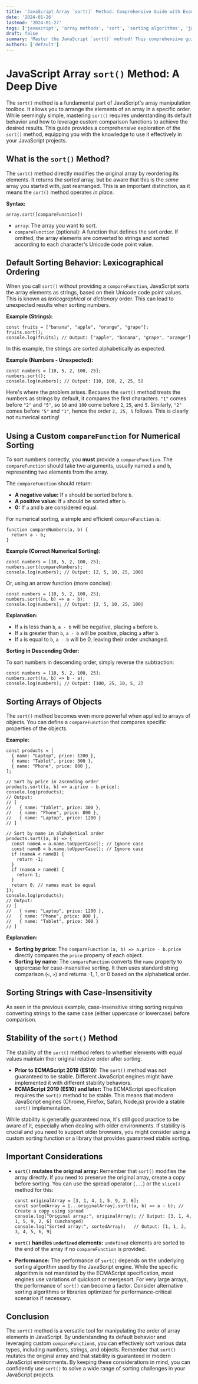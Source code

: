 ```yaml
---
title: 'JavaScript Array `sort()` Method: Comprehensive Guide with Examples'
date: '2024-01-26'
lastmod: '2024-01-27'
tags: ['javascript', 'array methods', 'sort', 'sorting algorithms', 'javascript tutorial']
draft: false
summary: 'Master the JavaScript `sort()` method! This comprehensive guide explains how to use `sort()` effectively, including default behavior, custom comparison functions, and sorting various data types. Learn to sort numbers, strings, objects, and more with practical code examples.'
authors: ['default']
---
```


# JavaScript Array `sort()` Method: A Deep Dive

The `sort()` method is a fundamental part of JavaScript's array manipulation toolbox. It allows you to arrange the elements of an array in a specific order. While seemingly simple, mastering `sort()` requires understanding its default behavior and how to leverage custom comparison functions to achieve the desired results. This guide provides a comprehensive exploration of the `sort()` method, equipping you with the knowledge to use it effectively in your JavaScript projects.

## What is the `sort()` Method?

The `sort()` method directly modifies the original array by reordering its elements. It returns the _sorted_ array, but be aware that this is the _same_ array you started with, just rearranged. This is an important distinction, as it means the `sort()` method operates _in place_.

**Syntax:**

```plaintext
array.sort([compareFunction])
```

- `array`: The array you want to sort.
- `compareFunction` (optional): A function that defines the sort order. If omitted, the array elements are converted to strings and sorted according to each character's Unicode code point value.

## Default Sorting Behavior: Lexicographical Ordering

When you call `sort()` without providing a `compareFunction`, JavaScript sorts the array elements as strings, based on their Unicode code point values. This is known as _lexicographical_ or _dictionary_ order. This can lead to unexpected results when sorting numbers.

**Example (Strings):**

```plaintext
const fruits = ["banana", "apple", "orange", "grape"];
fruits.sort();
console.log(fruits); // Output: ["apple", "banana", "grape", "orange"]
```

In this example, the strings are sorted alphabetically as expected.

**Example (Numbers - Unexpected):**

```plaintext
const numbers = [10, 5, 2, 100, 25];
numbers.sort();
console.log(numbers); // Output: [10, 100, 2, 25, 5]
```

Here's where the problem arises. Because the `sort()` method treats the numbers as strings by default, it compares the first characters. `"1"` comes before `"2"` and `"5"`, so `10` and `100` come before `2`, `25`, and `5`. Similarly, `"2"` comes before `"5"` and `"1"`, hence the order `2, 25, 5` follows. This is clearly not numerical sorting!

## Using a Custom `compareFunction` for Numerical Sorting

To sort numbers correctly, you **must** provide a `compareFunction`. The `compareFunction` should take two arguments, usually named `a` and `b`, representing two elements from the array.

The `compareFunction` should return:

- **A negative value:** If `a` should be sorted before `b`.
- **A positive value:** If `a` should be sorted after `b`.
- **0:** If `a` and `b` are considered equal.

For numerical sorting, a simple and efficient `compareFunction` is:

```plaintext
function compareNumbers(a, b) {
  return a - b;
}
```

**Example (Correct Numerical Sorting):**

```plaintext
const numbers = [10, 5, 2, 100, 25];
numbers.sort(compareNumbers);
console.log(numbers); // Output: [2, 5, 10, 25, 100]
```

Or, using an arrow function (more concise):

```plaintext
const numbers = [10, 5, 2, 100, 25];
numbers.sort((a, b) => a - b);
console.log(numbers); // Output: [2, 5, 10, 25, 100]
```

**Explanation:**

- If `a` is less than `b`, `a - b` will be negative, placing `a` before `b`.
- If `a` is greater than `b`, `a - b` will be positive, placing `a` after `b`.
- If `a` is equal to `b`, `a - b` will be 0, leaving their order unchanged.

**Sorting in Descending Order:**

To sort numbers in descending order, simply reverse the subtraction:

```plaintext
const numbers = [10, 5, 2, 100, 25];
numbers.sort((a, b) => b - a);
console.log(numbers); // Output: [100, 25, 10, 5, 2]
```

## Sorting Arrays of Objects

The `sort()` method becomes even more powerful when applied to arrays of objects. You can define a `compareFunction` that compares specific properties of the objects.

**Example:**

```plaintext
const products = [
  { name: "Laptop", price: 1200 },
  { name: "Tablet", price: 300 },
  { name: "Phone", price: 800 },
];

// Sort by price in ascending order
products.sort((a, b) => a.price - b.price);
console.log(products);
// Output:
// [
//   { name: "Tablet", price: 300 },
//   { name: "Phone", price: 800 },
//   { name: "Laptop", price: 1200 }
// ]

// Sort by name in alphabetical order
products.sort((a, b) => {
  const nameA = a.name.toUpperCase(); // Ignore case
  const nameB = b.name.toUpperCase(); // Ignore case
  if (nameA < nameB) {
    return -1;
  }
  if (nameA > nameB) {
    return 1;
  }
  return 0; // names must be equal
});
console.log(products);
// Output:
// [
//   { name: "Laptop", price: 1200 },
//   { name: "Phone", price: 800 },
//   { name: "Tablet", price: 300 }
// ]
```

**Explanation:**

- **Sorting by price:** The `compareFunction` `(a, b) => a.price - b.price` directly compares the `price` property of each object.
- **Sorting by name:** The `compareFunction` converts the `name` property to uppercase for case-insensitive sorting. It then uses standard string comparison (`<`, `>`) and returns -1, 1, or 0 based on the alphabetical order.

## Sorting Strings with Case-Insensitivity

As seen in the previous example, case-insensitive string sorting requires converting strings to the same case (either uppercase or lowercase) before comparison.

## Stability of the `sort()` Method

The stability of the `sort()` method refers to whether elements with equal values maintain their original relative order after sorting.

- **Prior to ECMAScript 2019 (ES10):** The `sort()` method was not guaranteed to be stable. Different JavaScript engines might have implemented it with different stability behaviors.
- **ECMAScript 2019 (ES10) and later:** The ECMAScript specification requires the `sort()` method to be stable. This means that modern JavaScript engines (Chrome, Firefox, Safari, Node.js) provide a stable `sort()` implementation.

While stability is generally guaranteed now, it's still good practice to be aware of it, especially when dealing with older environments. If stability is crucial and you need to support older browsers, you might consider using a custom sorting function or a library that provides guaranteed stable sorting.

## Important Considerations

- **`sort()` mutates the original array:** Remember that `sort()` modifies the array directly. If you need to preserve the original array, create a copy before sorting. You can use the spread operator (`...`) or the `slice()` method for this:

  ```plaintext
  const originalArray = [3, 1, 4, 1, 5, 9, 2, 6];
  const sortedArray = [...originalArray].sort((a, b) => a - b); // Create a copy using spread
  console.log("Original array:", originalArray); // Output: [3, 1, 4, 1, 5, 9, 2, 6] (unchanged)
  console.log("Sorted array:", sortedArray);   // Output: [1, 1, 2, 3, 4, 5, 6, 9]
  ```

- **`sort()` handles `undefined` elements:** `undefined` elements are sorted to the end of the array if no `compareFunction` is provided.

- **Performance:** The performance of `sort()` depends on the underlying sorting algorithm used by the JavaScript engine. While the specific algorithm is not mandated by the ECMAScript specification, most engines use variations of quicksort or mergesort. For very large arrays, the performance of `sort()` can become a factor. Consider alternative sorting algorithms or libraries optimized for performance-critical scenarios if necessary.

## Conclusion

The `sort()` method is a versatile tool for manipulating the order of array elements in JavaScript. By understanding its default behavior and leveraging custom `compareFunction`s, you can effectively sort various data types, including numbers, strings, and objects. Remember that `sort()` mutates the original array and that stability is guaranteed in modern JavaScript environments. By keeping these considerations in mind, you can confidently use `sort()` to solve a wide range of sorting challenges in your JavaScript projects.
